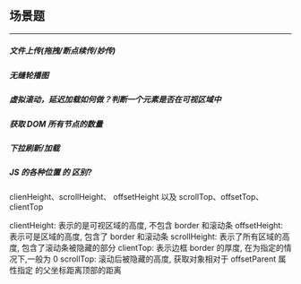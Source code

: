 ## 场景题

---

##### 文件上传(拖拽/断点续传/妙传)

##### 无缝轮播图

##### 虚拟滚动，延迟加载如何做？判断一个元素是否在可视区域中

##### 获取 DOM 所有节点的数量

##### 下拉刷新/加载

##### JS 的各种位置 的 区别?

clienHeight、scrollHeight、 offsetHeight 以及 scrollTop、offsetTop、clientTop

clientHeight: 表示的是可视区域的高度, 不包含 border 和滚动条
offsetHeight: 表示可是区域的高度, 包含了 border 和滚动条
scrollHeight: 表示了所有区域的高度, 包含了滚动条被隐藏的部分
clientTop: 表示边框 border 的厚度, 在为指定的情况下,一般为 0
scrollTop: 滚动后被隐藏的高度, 获取对象相对于
offsetParent 属性指定 的父坐标距离顶部的距离
